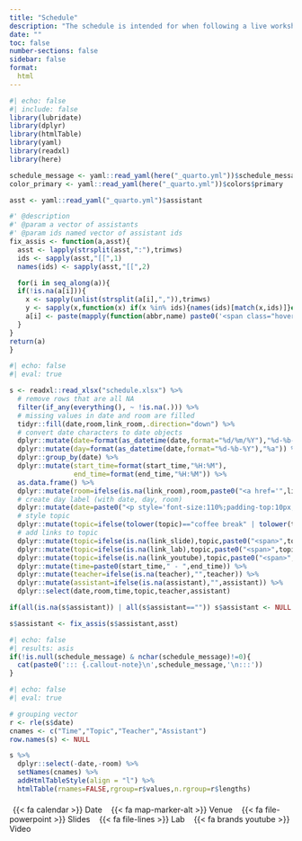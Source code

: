 ```yaml
---
title: "Schedule"
description: "The schedule is intended for when following a live workshop. If you are following this at your own pace, see [Contents](home_contents.html)"
date: ""
toc: false
number-sections: false
sidebar: false
format:
  html
---
```


```r
#| echo: false
#| include: false
library(lubridate)
library(dplyr)
library(htmlTable)
library(yaml)
library(readxl)
library(here)

schedule_message <- yaml::read_yaml(here("_quarto.yml"))$schedule_message
color_primary <- yaml::read_yaml(here("_quarto.yml"))$colors$primary

asst <- yaml::read_yaml("_quarto.yml")$assistant

#' @description
#' @param a vector of assistants
#' @param ids named vector of assistant ids
fix_assis <- function(a,asst){
  asst <- lapply(strsplit(asst,":"),trimws)
  ids <- sapply(asst,"[[",1)
  names(ids) <- sapply(asst,"[[",2)

  for(i in seq_along(a)){
  if(!is.na(a[i])){
    x <- sapply(unlist(strsplit(a[i],",")),trimws)
    y <- sapply(x,function(x) if(x %in% ids){names(ids)[match(x,ids)]}else{x})
    a[i] <- paste(mapply(function(abbr,name) paste0('<span class="hover-text">',abbr,'<span class="tooltip-text top">',name,'</span></span>'),abbr=x,name=y),collapse="<span>,</span>")
  }
}
return(a)
}
```

```r
#| echo: false
#| eval: true

s <- readxl::read_xlsx("schedule.xlsx") %>%
  # remove rows that are all NA
  filter(if_any(everything(), ~ !is.na(.))) %>%
  # missing values in date and room are filled
  tidyr::fill(date,room,link_room,.direction="down") %>%
  # convert date characters to date objects
  dplyr::mutate(date=format(as_datetime(date,format="%d/%m/%Y"),"%d-%b-%Y")) %>%
  dplyr::mutate(day=format(as_datetime(date,format="%d-%b-%Y"),"%a")) %>%
  dplyr::group_by(date) %>%
  dplyr::mutate(start_time=format(start_time,"%H:%M"),
                end_time=format(end_time,"%H:%M")) %>%
  as.data.frame() %>%
  dplyr::mutate(room=ifelse(is.na(link_room),room,paste0("<a href='",link_room,"'>",room,"</a>"))) %>%
  # create day label (with date, day, room)
  dplyr::mutate(date=paste0("<p style='font-size:110%;padding-top:10px;padding-bottom:5px;margin-top:10px;'><span style='font-weight:bold;'><span class='marker'>{{< fa calendar >}}</span>",date,"</span>", "<span style='color:white;border-radius:4px;padding-right:4px;padding-left:4px;background:",color_primary,";margin-left:9px;margin-right:7px;'>",day,"</span>", "<span class='marker'>{{< fa map-marker-alt >}}</span>",room,"</p>")) %>%
  # style topic
  dplyr::mutate(topic=ifelse(tolower(topic)=="coffee break" | tolower(topic)=="lunch" | tolower(topic)=="dinner",paste0("<span class='topic'>",topic,"</span>"),paste0("<span style='margin-right:5px;'>",topic,"</span>"))) %>%
  # add links to topic
  dplyr::mutate(topic=ifelse(is.na(link_slide),topic,paste0("<span>",topic,"<a href='",link_slide,"'>{{< fa file-powerpoint >}}</a></span>&#160"))) %>%
  dplyr::mutate(topic=ifelse(is.na(link_lab),topic,paste0("<span>",topic,"<a href='",link_lab,"'>{{< fa file-lines >}}</a></span>&#160"))) %>%
  dplyr::mutate(topic=ifelse(is.na(link_youtube),topic,paste0("<span>",topic,"<a href='",link_youtube,"'>{{< fa brands youtube >}}</a></span>"))) %>%
  dplyr::mutate(time=paste0(start_time," - ",end_time)) %>%
  dplyr::mutate(teacher=ifelse(is.na(teacher),"",teacher)) %>%
  dplyr::mutate(assistant=ifelse(is.na(assistant),"",assistant)) %>%
  dplyr::select(date,room,time,topic,teacher,assistant)

if(all(is.na(s$assistant)) | all(s$assistant=="")) s$assistant <- NULL

s$assistant <- fix_assis(s$assistant,asst)
```

```r
#| echo: false
#| results: asis
if(!is.null(schedule_message) & nchar(schedule_message)!=0){
  cat(paste0('::: {.callout-note}\n',schedule_message,'\n:::'))
}
```

::: {.table-schedule}

```r
#| echo: false
#| eval: true

# grouping vector
r <- rle(s$date)
cnames <- c("Time","Topic","Teacher","Assistant")
row.names(s) <- NULL

s %>%
  dplyr::select(-date,-room) %>%
  setNames(cnames) %>%
  addHtmlTableStyle(align = "l") %>% 
  htmlTable(rnames=FALSE,rgroup=r$values,n.rgroup=r$lengths)
```

<!-- marker legend -->
<p class="small" style="margin-top:20px;">
<span>
<span style="margin-left:6px; margin-right:6px;">
{{< fa calendar >}} Date
</span>
<span style="margin-left:6px; margin-right:6px;">
{{< fa map-marker-alt >}}  Venue
</span>
<span style="margin-left:6px; margin-right:6px;">
{{< fa file-powerpoint >}}  Slides
</span>
<span style="margin-left:6px; margin-right:6px;">
{{< fa file-lines >}}  Lab
</span>
<span style="margin-left:6px; margin-right:6px;">
{{< fa brands youtube >}}  Video
</span>
</span>
</p>

:::
